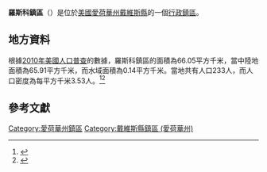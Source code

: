 {{noteTA
|G1=USState
|G2=地名
|G3=Unit
}}
{{Infobox settlement
|official_name            = 羅斯科鎮區
|native_name = Roscoe Township
|settlement_type          = [[行政鎮區|行政鎮區]]
|image_skyline            = 
|imagesize                = 
|image_map                = Map highlighting Roscoe Township, Davis County, Iowa.svg
|mapsize                  = 250px
|pushpin_map  =USA Iowa
|pushpin_label = 羅斯科鎮區
|pushpin_label_position   = top
|pushpin_map_caption      = 羅斯科鎮區在愛荷華州的位置
|subdivision_type         = [[世界政區索引|國家]]
|subdivision_type1        = [[美国州份|州份]]
|subdivision_type2        = [[愛荷華州行政区划|縣]]
|subdivision_name         = [[美国|美国]]
|subdivision_name1        = [[愛荷華州|愛荷華州]]
|subdivision_name2        = [[戴維斯縣_(愛荷華州)|戴維斯縣]]
|elevation_ft             = 801
|elevation_m              = 244
|timezone                 = [[北美中部時區|北美中部時區]]
|area_total_km2           = 66.05
|area_land_km2            = 65.91
|area_water_km2           = 0.14
|area_total_sq_mi         = 
|area_land_sq_mi          = 
|area_water_sq_mi         = 
|population_as_of         = [[2010年美國人口普查|2010]]
|population_footnotes     = 
|population_total         = 233
|population_density_km2   = auto
|population_density_sq_mi = auto
|utc_offset               = -6
|coordinates              = {{coord|40|37|55|N|92|14|20|W|type:city_region:US-AL_source:GNS-enwiki|display=inline,title}}
| coor_pinpoint           = 
| coordinates_footnotes   = 
|timezone_DST             = CDT
|utc_offset_DST           = -5
|postal_code_type         = [[美國郵區編號|郵區編號]]
|postal_code              = 
|area_code                = {{link-en|电话区号641|Area code 641|641}}
|blank_name = [[地名信息系统|GNIS ID]]
|blank_info = 468640
}}
'''羅斯科鎮區'''（{{lang-en|Roscoe Township}}）是位於[[美國|美國]][[愛荷華州|愛荷華州]][[戴維斯縣_(愛荷華州)|戴維斯縣]]的一個[[行政鎮區|行政鎮區]]。

== 地方資料 ==
根據[[2010年美國人口普查|2010年美國人口普查]]的數據，羅斯科鎮區的面積為66.05平方千米，當中陸地面積為65.91平方千米，而水域面積為0.14平方千米。當地共有人口233人，而人口密度為每平方千米3.53人。<ref name="GR8">{{cite web|url=http://factfinder2.census.gov|publisher=[[美国人口调查局|美国人口调查局]]|accessdate=2011-05-14|title=American FactFinder}}</ref><ref>{{cite web|url=https://www.citypopulation.de/en/usa/iowa/admin/|title=USA: Iowa (Counties and Townships) - City Population}}</ref>

== 參考文獻 ==
{{reflist}}

{{戴維斯縣 (愛荷華州)}}

{{DEFAULTSORT:Roscoe Township}}
[[Category:愛荷華州鎮區|Category:愛荷華州鎮區]]
[[Category:戴維斯縣鎮區_(愛荷華州)|Category:戴維斯縣鎮區 (愛荷華州)]]

{{Iowa-geo-stub}}